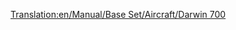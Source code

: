 [[Translation:en/Manual/Base Set/Aircraft/Darwin 700]]

{{hu/Manual/Base Set/Aircraft/Repülőgépek|Name=Darwin 700
|Image=[[File:en/Manual/Base Set/Aircraft/Darwin700.png|Darwin 700]]
|Cost=43.066 (86,132)
|Speed=947 km/h (592 MPH)
|Annual=6.187 (12,374)
|Designed=2042
|Lifespan=23
|Capacity=150 utas és 65 csomag levél
|Description=Fiktív, futurisztikus repülőgép, talán a Boeing (a játékban: Darwin) ihlette.
|Real-life=--
}}